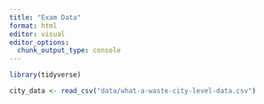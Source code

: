```yaml
---
title: "Exam Data"
format: html
editor: visual
editor_options: 
  chunk_output_type: console
---
```


```r
library(tidyverse)
```

```r
city_data <- read_csv("data/what-a-waste-city-level-data.csv")
```
